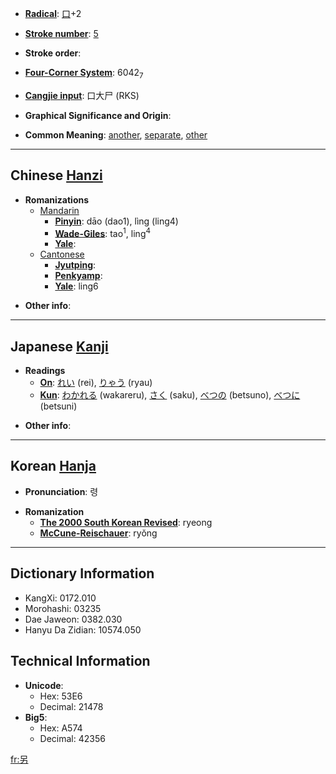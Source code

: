 * '''[[Wiktionary:Chinese radical index| Radical]]''': [[Wiktionary:Chinese radical index 口|口]]+2

* '''[[Wiktionary:Chinese total strokes index|Stroke number]]''': [[Wiktionary:Chinese total strokes index 5|5]]

* '''Stroke order''': 

* '''[[Wiktionary:Chinese four corner index|Four-Corner System]]''': 6042<sub>7</sub>

* '''[[Wiktionary:Chinese Cangjie index|Cangjie input]]''': 口大尸 (RKS)

* '''Graphical Significance and Origin''': 

* '''Common Meaning''': [[another]], [[separate]], [[other]]

----

== Chinese [[Hanzi]] ==

* '''Romanizations'''
** [[Mandarin]]
*** '''[[Pinyin]]''': dāo (dao1), lìng (ling4)
*** '''[[Wade-Giles]]''': tao<sup>1</sup>, ling<sup>4</sup>
*** '''[[Yale]]''': 
**[[Cantonese]]
***'''[[Jyutping]]''':
***'''[[Penkyamp]]''': 
***'''[[Yale]]''': ling6

* '''Other info''': 

----

== Japanese [[Kanji]] ==

* '''Readings'''
** '''[[On]]''': [[れい]] (rei), [[りゃう]] (ryau)
** '''[[Kun]]''': [[わかれる]] (wakareru), [[さく]] (saku), [[べつの]] (betsuno), [[べつに]] (betsuni)

* '''Other info''':  

----

== Korean [[Hanja]] ==

* '''Pronunciation''': 령

* '''Romanization'''
** '''[[The 2000 South Korean Revised Romanization|The 2000 South Korean Revised]]''': ryeong
** '''[[McCune-Reischauer]]''': ryŏng

----

== Dictionary Information ==

* KangXi: 0172.010
* Morohashi: 03235
* Dae Jaweon: 0382.030
* Hanyu Da Zidian: 10574.050

== Technical Information ==

* '''Unicode''':
** Hex: 53E6
** Decimal: 21478
* '''Big5''':
** Hex: A574
** Decimal: 42356

[[fr:另]]